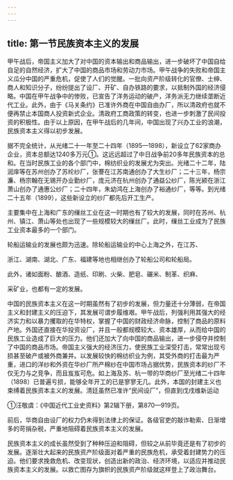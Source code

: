 ```yaml
---
---
---
```

title: 第一节民族资本主义的发展
---



甲午战后，帝国主义加大了对中国的资本输出和商品输出，进一步破坏了中国自给自足的自然经济，扩大了中国的商品市场和劳动力市场。甲午战争的失败和帝国主义瓜分中国的严重危机，促使了人们的觉醒。一批向资产阶级转化的官僚、士绅、商人和知识分子，纷纷提出了设厂、开矿、自办铁路的要求，以抵制外国的经济侵略。中国在甲午战争中的惨败，已宣告了洋务运动的破产，洋务派无力继续垄断近代工业。此外，由于《马关条约》已准许外商在中国自由办厂，所以清政府也就不便再禁止本国商人投资新式企业。清政府工商政策的转变，也进一步刺激了民间投资的积极性。由于以上原因，在甲午战后的几年间，中国出现了兴办工业的浪潮，民族资本主义得以初步发展。

据不完全统计，从光绪二十一年至二十四年（1895—1898），新设立了62家商办企业，资本总额达1240多万元①。这远远超过了中日战争前20多年民族资本的总和。在当时民族工业的各个部门中，棉纺织业的发展尤为突出。光绪二十二年，陆润庠等在苏州创办了苏纶纱厂，张謇在江苏南通创办了大生纱厂；二十三年，杨宗濂、杨宗翰在无锡开办业勤纱厂，庞元济在杭州创办了通益公纱厂，陈光颍在浙江萧山创办了通惠公纱厂；二十四年，朱幼鸿在上海创办了裕通纱厂，等等。到光绪二十五年（1899），这些新设立的纱厂都先后开工生产。

主要集中在上海和广东的缫丝工业在这一时期也有了较大的发展，同时在苏州、杭州、镇江、萧山等处也出现了一些规模较大的缫丝厂。此时，缫丝工业成为了民族工业资本最多的一个部门。

轮船运输业的发展也颇为迅速。除轮船运输业的中心上海之外，在江苏、

浙江、湖南、湖北、广东、福建等地也相继创办了轮船公司和轮船局。

此外，诸如面粉、酿酒、造纸、印刷、火柴、肥皂、碾米、制革、织麻、

采矿业，也都有一定的发展。

中国的民族资本主义在这一时期虽然有了初步的发展，但力量还十分薄弱，在帝国主义和封建主义的压迫下，其发展可谓步履维艰。甲午战后，列强利用其强大的经济实力和以暴力攫取的在华特权，掌握了中国的财政经济命脉，控制了商品的原料产地。外国还直接在华投资设厂，并且一般都规模较大、资本雄厚，从而给中国的民族工业造成了巨大的压力。他们还加大了向中国的商品输出，进一步侵夺并控制了中国的商品市场。帝国主义强大的经济压力，使民族工业深受打击，常常出现亏损甚至破产或被外商兼并。以发展较快的棉纺织业为例，其受外商的打击最为严重，进口的洋纱和外资在华纱厂所产棉纱在中国市场占据优势，民族资本的纱厂不仅无力与之竞争，而且岌岌可危。如上海及苏、杭一带的华商纱厂至光绪二十四年（1898）已普遍亏损，能够全年开工的已是寥寥无几。此外，本国的封建主义也束缚着民族资本主义的发展。清廷虽然已准许“民间设厂”，但直到戊戌维新运动

①汪敬虞：《中国近代工业史资料》第2辑下册，第870—919页。

前后，华商自由设厂的权力仍未得到法律上的保证。各级官吏的敲诈勒索、日渐增多的苛捐杂税，严重地阻碍着民族资本主义的发展。

民族资本主义的成长虽然受到了种种压迫和阻碍，但较之从前毕竟还是有了初步的发展。逐渐壮大起来的民族资产阶级面对着严重的民族危机，承受着封建势力的压迫。他们要求挽救危机、改变现状，创造出新的政治、经济环境，以适应并推动民族资本主义的发展。以救亡图存为旗帜的民族资产阶级就这样登上了政治舞台。